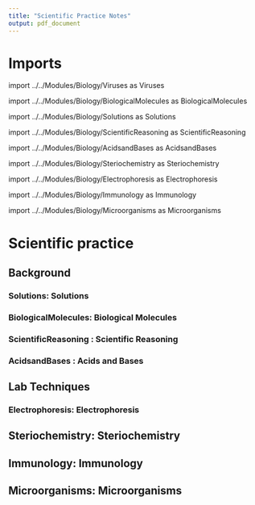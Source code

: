```yaml
---
title: "Scientific Practice Notes"
output: pdf_document
---
```


# Imports 

import ../../Modules/Biology/Viruses as Viruses

import ../../Modules/Biology/BiologicalMolecules as BiologicalMolecules

import ../../Modules/Biology/Solutions as Solutions

import ../../Modules/Biology/ScientificReasoning as ScientificReasoning

import ../../Modules/Biology/AcidsandBases as AcidsandBases

import ../../Modules/Biology/Steriochemistry as Steriochemistry

import ../../Modules/Biology/Electrophoresis as Electrophoresis

import ../../Modules/Biology/Immunology as Immunology

import ../../Modules/Biology/Microorganisms as Microorganisms

# Scientific practice

## Background

### __Solutions: Solutions__

### __BiologicalMolecules: Biological Molecules__

### __ScientificReasoning : Scientific Reasoning__

### __AcidsandBases : Acids and Bases__

## Lab Techniques

### __Electrophoresis: Electrophoresis__

## __Steriochemistry: Steriochemistry__

## __Immunology: Immunology__

## __Microorganisms: Microorganisms__

